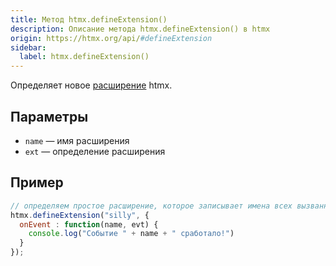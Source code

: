 ```yaml
---
title: Метод htmx.defineExtension()
description: Описание метода htmx.defineExtension() в htmx
origin: https://htmx.org/api/#defineExtension
sidebar:
  label: htmx.defineExtension()
---
```


Определяет новое [расширение](https://htmx.org/extensions) htmx.

## Параметры

* `name` — имя расширения
* `ext` — определение расширения

## Пример

```js
// определяем простое расширение, которое записывает имена всех вызванных событий
htmx.defineExtension("silly", {
  onEvent : function(name, evt) {
    console.log("Событие " + name + " сработало!")
  }
});
```